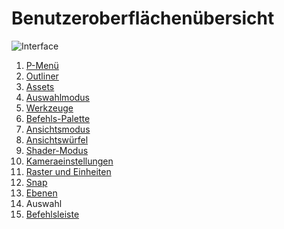 # Benutzeroberflächenübersicht  

![Interface](/img/new-interface.png)  

1. [P-Menü](file-menu)  
2. [Outliner](outliner)  
3. [Assets](assets)  
4. [Auswahlmodus](selection-mode)  
5. [Werkzeuge](/tool)  
6. [Befehls-Palette](command-palette)  
7. [Ansichtsmodus](view-mode)  
8. [Ansichtswürfel](view-cube)  
9. [Shader-Modus](shader-mode)  
10. [Kameraeinstellungen](camera-settings)  
11. [Raster und Einheiten](grid-and-units)  
12. [Snap](snap)  
13. [Ebenen](construction-plane)  
14. Auswahl  
15. [Befehlsleiste](command-bar)  

